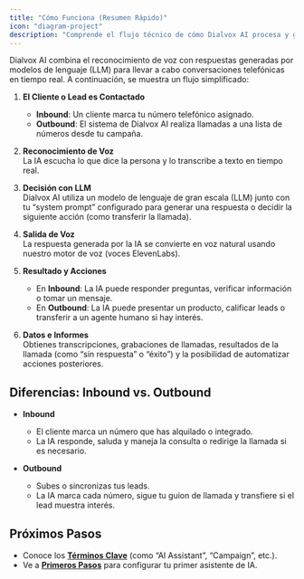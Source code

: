 ```yaml
---
title: "Cómo Funciona (Resumen Rápido)"
icon: "diagram-project"
description: "Comprende el flujo técnico de cómo Dialvox AI procesa y gestiona conversaciones telefónicas mediante IA"
---
```


Dialvox AI combina el reconocimiento de voz con respuestas generadas por modelos de lenguaje (LLM) para llevar a cabo conversaciones telefónicas en tiempo real. A continuación, se muestra un flujo simplificado:

1. **El Cliente o Lead es Contactado**

   - **Inbound**: Un cliente marca tu número telefónico asignado.
   - **Outbound**: El sistema de Dialvox AI realiza llamadas a una lista de números desde tu campaña.

2. **Reconocimiento de Voz**  
   La IA escucha lo que dice la persona y lo transcribe a texto en tiempo real.

3. **Decisión con LLM**  
   Dialvox AI utiliza un modelo de lenguaje de gran escala (LLM) junto con tu “system prompt” configurado para generar una respuesta o decidir la siguiente acción (como transferir la llamada).

4. **Salida de Voz**  
   La respuesta generada por la IA se convierte en voz natural usando nuestro motor de voz (voces ElevenLabs).

5. **Resultado y Acciones**

   - En **Inbound**: La IA puede responder preguntas, verificar información o tomar un mensaje.
   - En **Outbound**: La IA puede presentar un producto, calificar leads o transferir a un agente humano si hay interés.

6. **Datos e Informes**  
   Obtienes transcripciones, grabaciones de llamadas, resultados de la llamada (como “sin respuesta” o “éxito”) y la posibilidad de automatizar acciones posteriores.

## Diferencias: Inbound vs. Outbound

- **Inbound**

  - El cliente marca un número que has alquilado o integrado.
  - La IA responde, saluda y maneja la consulta o redirige la llamada si es necesario.

- **Outbound**

  - Subes o sincronizas tus leads.
  - La IA marca cada número, sigue tu guion de llamada y transfiere si el lead muestra interés.

## Próximos Pasos

- Conoce los [**Términos Clave**](/terminology) (como “AI Assistant”, “Campaign”, etc.).
- Ve a [**Primeros Pasos**](/getting-started) para configurar tu primer asistente de IA.
